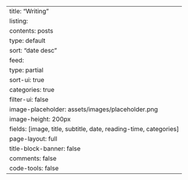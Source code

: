 ---
title: "Writing"
listing:
  contents: posts
  type: default
  sort: "date desc"
  feed: 
    type: partial
  sort-ui: true
  categories: true
  filter-ui: false
  image-placeholder: assets/images/placeholder.png
  image-height: 200px
  fields: [image, title, subtitle, date, reading-time, categories]
page-layout: full
title-block-banner: false
comments: false
code-tools: false
---